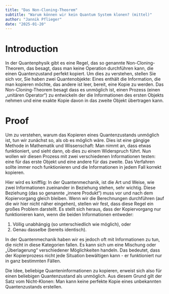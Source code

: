 ```yaml
---
title: "Das Non-Cloning-Theorem"
subtitle: "Warum können wir kein Quantum System klonen? (mittel)"
author: "Jannik Pflieger"
date: "2025-01-20"
---
```


# Introduction

In der Quantenphysik gibt es eine Regel, das so genannte Non-Cloning-Theorem,
das besagt, dass man keine Operation durchführen kann, die einen Quantenzustand perfekt kopiert.
Um dies zu verstehen, stellen Sie sich vor, Sie haben zwei Quantenobjekte:
Eines enthält die Information, die man kopieren möchte, das andere ist leer,
bereit, eine Kopie zu werden. Das Non-Cloning-Theorem besagt
dass es unmöglich ist, einen Prozess (einen „unitären Operator“) zu entwickeln
der die Informationen des ersten Objekts nehmen und eine exakte Kopie davon
in das zweite Objekt übertragen kann.

# Proof

Um zu verstehen, warum das Kopieren eines Quantenzustands unmöglich ist, tun wir zunächst so, als ob es möglich wäre.
Dies ist eine gängige Methode in Mathematik und Wissenschaft: Man nimmt an, dass etwas funktioniert, und sieht dann, ob dies zu einem Widerspruch führt.
Nun wollen wir diesen Prozess mit zwei verschiedenen Informationen testen:
eine für das erste Objekt und eine andere für das zweite.
Das Verfahren sollte immer noch funktionieren und die Informationen in jedem Fall korrekt kopieren.

Hier wird es knifflig: In der Quantenmechanik,
ist die Art und Weise, wie zwei Informationen zueinander in Beziehung stehen, sehr wichtig.
Diese Beziehung (das so genannte „innere Produkt“) muss vor und nach dem Kopiervorgang gleich bleiben.
Wenn wir die Berechnungen durchführen (auf die wir hier nicht näher eingehen), stellen wir fest, dass diese Regel ein großes Problem darstellt.
Es stellt sich heraus, dass der Kopiervorgang nur funktionieren kann, wenn die beiden Informationen entweder:

1. Völlig unabhängig (so unterschiedlich wie möglich), oder
2. Genau dasselbe (bereits identisch).

In der Quantenmechanik haben wir es jedoch oft mit Informationen zu tun, die nicht in diese Kategorien fallen.
Es kann sich um eine Mischung oder „Überlagerung“ verschiedener Möglichkeiten handeln.
Das bedeutet, dass der Kopierprozess nicht jede Situation bewältigen kann - er funktioniert nur in ganz bestimmten Fällen.

Die Idee, beliebige Quanteninformationen zu kopieren, erweist sich also für einen beliebigen Quantenzustand als unmöglich.
Aus diesem Grund gilt der Satz vom Nicht-Klonen: Man kann keine perfekte Kopie eines unbekannten Quantenzustands erstellen.
